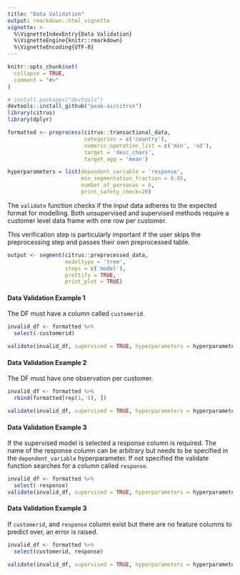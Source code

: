 ```yaml
---
title: "Data Validation"
output: rmarkdown::html_vignette
vignette: >
  %\VignetteIndexEntry{Data Validation}
  %\VignetteEngine{knitr::rmarkdown}
  %\VignetteEncoding{UTF-8}
---
```


```r
knitr::opts_chunk$set(
  collapse = TRUE,
  comment = "#>"
)
```

```r
# install.packages("devtools")
devtools::install_github("peak-ai/citrus")
library(citrus)
library(dplyr)
```

```r
formatted <- preprocess(citrus::transactional_data,
                        categories = c('country'), 
                        numeric_operation_list = c('min', 'sd'),
                        target = 'desc_chars', 
                        target_agg = 'mean')

hyperparameters = list(dependent_variable = 'response',
                       min_segmentation_fraction = 0.05,
                       number_of_personas = 6,
                       print_safety_check=20)

```

The `validate` function checks if the input data adheres to the expected format for modelling.
Both unsupervised and supervised methods require a customer level data frame with one row per customer.

This verification step is particularly important if the user skips the preprocessing step and passes their own preprocessed table. 

```r
output <- segment(citrus::preprocessed_data, 
                  modeltype = 'tree',
                  steps = c('model'),
                  prettify = TRUE,
                  print_plot = TRUE)
```
#### Data Validation Example 1

The DF must have a column called `customerid`.

```r
invalid_df <- formatted %>% 
  select(-customerid)

validate(invalid_df, supervised = TRUE, hyperparameters = hyperparameters)
```

#### Data Validation Example 2

The DF must have one observation per customer.

```r
invalid_df <- formatted %>% 
  rbind(formatted[rep(1, 5), ])

validate(invalid_df, supervised = TRUE, hyperparameters = hyperparameters)
```

#### Data Validation Example 3

If the supervised model is selected a response column is required. 
The name of the response column can be arbitrary but needs to be specified in the `dependent_variable` hyperparameter. If not specified the validate function searches for a column called `response`.

```r
invalid_df <- formatted %>% 
  select(-response)
validate(invalid_df, supervised = TRUE, hyperparameters = hyperparameters)
```

#### Data Validation Example 3

If `customerid`, and `response` column exist but there are no feature columns to predict over, an error is raised.

```r
invalid_df <- formatted %>% 
  select(customerid, response)

validate(invalid_df, supervised = TRUE, hyperparameters = hyperparameters)
```
